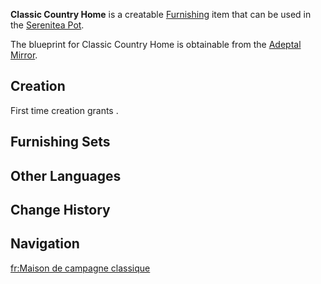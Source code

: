 {{Furnishing Infobox
|id             = 370206
|image          = Item Classic Country Home.png
|category       = Building
|subcategory    = Mondstadt
|rarity         = 3
|adeptal_energy = 60
|load           = 195
|reduced_load   = 98
|description    = A Mondstadt-style countryside domicile that maintains a very old-school design, which includes a very large fireplace.<br />Nowadays, Mondstadt experiences very gentle weather, thus eliminating the need for fireplaces, which is why birds often nest on the chimney tops.
|blueprint      = Adeptal Mirror
|adeptal mirror = 3
}}
'''Classic Country Home''' is a creatable [[Furnishing]] item that can be used in the [[Serenitea Pot]].

The blueprint for Classic Country Home is obtainable from the [[Adeptal Mirror]].

==Creation==
First time creation grants {{Item|Trust|24|x=60}}.
{{Recipe
|type = Creation
|time = 14h
|Fir Wood = 12
|Birch Wood = 6
|sort = Fir Wood,Birch Wood
}}

==Furnishing Sets==
{{Craft Usage}}

==Other Languages==
{{Other Languages
|en      = Classic Country Home
|zhs     = 古典乡间住宅
|zhs_rm  = Gǔdiǎn Xiāngjiān Zhùzhái
|zht     = 古典鄉間住宅
|zht_rm  = Gǔdiǎn Xiāngjiān Zhùzhái
|ja      = 古風な田舎の家屋
|ja_rm   = Kofuu-na Inaka no Kaoku
|ko      = 구식 시골 주택
|ko_rm   = 
|es      = Casa rural clásica
|fr      = Maison de campagne classique
|ru      = Классический сельский дом
|th      = บ้านชนบทแบบคลาสสิก
|th_rm   = 
|vi      = Gian Nhà Cổ Điển
|de      = Klassisches Bauernhaus
|id      = Rumah Pedesaan Klasik
|pt      = Casa de Campo Clássica
}}

==Change History==
{{Change History|1.5}}

==Navigation==
{{Furnishing Navbox/Exterior|Building}}

[[fr:Maison de campagne classique]]